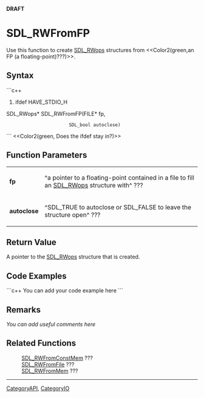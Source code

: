 <!-- pragma section-numbers off -->
<!-- pragma disable-camelcase -->
'''DRAFT'''

= SDL_RWFromFP =
Use this function to create [[SDL_RWops]] structures from <<Color2(green,an FP (a floating-point)???)>>.


== Syntax ==
```c++
#ifdef HAVE_STDIO_H
SDL_RWops* SDL_RWFromFP(FILE*    fp,
                        SDL_bool autoclose)
```
<<Color2(green, Does the ifdef stay in?)>>

== Function Parameters ==
{|
|'''fp'''
|^a pointer to a floating-point contained in a file to fill an [[SDL_RWops]] structure with^ ???
|-
|'''autoclose'''
|^SDL_TRUE to autoclose or SDL_FALSE to leave the structure open^ ???
|}

== Return Value ==
A pointer to the [[SDL_RWops]] structure that is created.

== Code Examples ==
```c++
You can add your code example here
```

== Remarks ==
''You can add useful comments here''

== Related Functions ==
:[[SDL_RWFromConstMem]] ???
:[[SDL_RWFromFile]] ???
:[[SDL_RWFromMem]] ???

----
[[CategoryAPI]], [[CategoryIO]]
